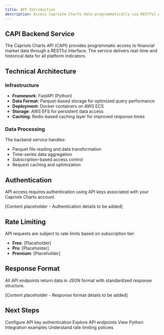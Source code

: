 ```yaml
---
title: API Introduction
description: Access Capriole Charts data programmatically via RESTful API
---
```


## CAPI Backend Service

The Capriole Charts API (CAPI) provides programmatic access to financial market data through a RESTful interface. The service delivers real-time and historical data for all platform indicators.

## Technical Architecture

### Infrastructure

- **Framework**: FastAPI (Python)
- **Data Format**: Parquet-based storage for optimized query performance
- **Deployment**: Docker containers on AWS ECS
- **Storage**: AWS EFS for persistent data access
- **Caching**: Redis-based caching layer for improved response times

### Data Processing

The backend service handles:

- Parquet file reading and data transformation
- Time-series data aggregation
- Subscription-based access control
- Request caching and optimization

## Authentication

API access requires authentication using API keys associated with your Capriole Charts account.

[Content placeholder - Authentication details to be added]

## Rate Limiting

API requests are subject to rate limits based on subscription tier:

- **Free**: [Placeholder]
- **Pro**: [Placeholder]  
- **Premium**: [Placeholder]

## Response Format

All API endpoints return data in JSON format with standardized response structure.

[Content placeholder - Response format details to be added]

## Next Steps

<CardGroup cols={2}>
  <Card title="Authentication" icon="key" href="/api/authentication">
    Configure API key authentication
  </Card>
  
  <Card title="Available Endpoints" icon="list" href="/api/endpoints/list-charts">
    Explore API endpoints
  </Card>
  
  <Card title="Python Examples" icon="python" href="/api/examples/python">
    View Python integration examples
  </Card>
  
  <Card title="Rate Limits" icon="gauge" href="/api/rate-limits">
    Understand rate limiting policies
  </Card>
</CardGroup>

